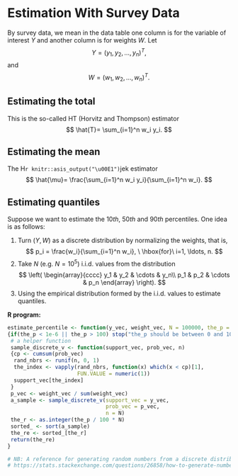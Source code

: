# Estimation With Survey Data

By survey data, we mean in the data table one column is for the variable of
interest $Y$ and another column is for weights $W$. Let
$$
Y=(y_1, y_2, \ldots, y_n)^T,
$$
and 
$$
W=(w_1, w_2, \ldots, w_n)^T.
$$

## Estimating the total

This is the so-called HT (Horvitz and Thompson) estimator
$$
\hat{T}= \sum_{i=1}^n w_i y_i.
$$

## Estimating the mean

The H`r knitr::asis_output("\u00E1")`jek estimator
$$
\hat{\mu}= \frac{\sum_{i=1}^n w_i y_i}{\sum_{i=1}^n w_i}.
$$

## Estimating quantiles

Suppose we want to estimate the $10th$, $50th$ and $90th$ percentiles. One idea is as follows:

1. Turn $(Y, W)$ as a discrete distribution by normalizing the weights, that is,
$$
p_i = \frac{w_i}{\sum_{i=1}^n w_i}, \ \hbox{for}\ i=1, \ldots, n.
$$
1. Take $N$ (e.g. $N = 10^5$) i.i.d. values from the distribution
$$
\left(
\begin{array}{cccc}
y_1 & y_2 & \cdots & y_n\\
p_1 & p_2 & \cdots & p_n
\end{array}
\right).
$$
1. Using the empirical distribution formed by the i.i.d. values to estimate quantiles.

**R program:**

```r
estimate_percentile <- function(y_vec, weight_vec, N = 100000, the_p = 50)
{if(the_p < 1e-6 || the_p > 100) stop("the_p should be between 0 and 100!")
 # a helper function
 sample_discrete_v <- function(support_vec, prob_vec, n)
 {cp <- cumsum(prob_vec)
  rand_nbrs <- runif(n, 0, 1)
  the_index <- vapply(rand_nbrs, function(x) which(x < cp)[1],
                      FUN.VALUE = numeric(1))
  support_vec[the_index]
 } 
 p_vec <- weight_vec / sum(weight_vec)
 a_sample <- sample_discrete_v(support_vec = y_vec,
                               prob_vec = p_vec,
                               n = N)
 the_r <- as.integer(the_p / 100 * N)
 sorted_ <- sort(a_sample)
 the_re <- sorted_[the_r]
 return(the_re)
}

# NB: A reference for generating random numbers from a discrete distribution
# https://stats.stackexchange.com/questions/26858/how-to-generate-numbers-based-on-an-arbitrary-discrete-distribution
```

